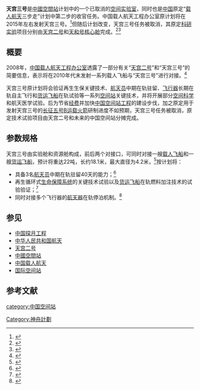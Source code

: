 {{Infobox space station|station=天宫三号空间实验室|station_image=Tiangong 2 space laboratory model.jpg|station_image_size=|station_image_caption=|extra_image=|extra_image_size=|extra_image_caption=|sign=|crew=3|status=计划已取消<ref name=china201711 />|mass={{convert|22000|kg}}|length={{convert|18.1|m|ft|sp=us}}|diameter={{convert|4.2|m|ft|sp=us}}|volume=|pressure=|perigee=|apogee=|inclination=|altitude=|speed=|period=|orbits_day=|distance=|as_of=|stats_ref=|发射日期=2015年（原计划）|carrier_rocket=[[长征五号B运载火箭|长征五号B]]（原定）|launch_pad=[[中国文昌航天发射场|中国文昌航天发射场]] LC-101<br />{{坐标|19.614691|N|110.951004|E}}（原定）}}

'''天宫三号'''是[[中國空間站|中國空間站]]计划中的一个已取消的[[空间实验室|空间实验室]]，同时也是[[中华人民共和国|中国]]原定“[[载人航天|载人航天]]三步走”计划中第二步的收官任务。中国载人航天工程办公室原计划将在2015年左右发射天宫三号。<ref name="sdc20110307">{{cite news|last=David|first=Leonard|title=China Details Ambitious Space Station Goals|url=http://www.space.com/11048-china-space-station-plans-details.html|access-date=2011-03-09|newspaper=Space.com|date=2011-03-11|quote=China is ready to carry out a multiphase construction program that leads to the large space station around 2020. As a prelude to building that facility, China is set to loft the Tiangong-1 module this year as a platform to help master key rendezvous and docking technologies.|archive-date=2016-03-20|archive-url=https://web.archive.org/web/20160320030556/http://www.space.com/11048-china-space-station-plans-details.html|dead-url=no}}</ref>但随后计划改变，天宫三号任务被取消，其原定[[科学实验|科研实验]]项目分别由[[天宫二号|天宫二号]]和[[天和号核心舱|天和号核心舱]]完成。<ref>{{cite web|title=脚踏实地，仰望星空—访中国载人航天工程总设计师周建平|url=http://www.cmse.gov.cn/art/2016/4/28/art_18_27619.html|publisher=Chinese Government|access-date=2017-04-22|archive-date=2019-10-09|archive-url=https://web.archive.org/web/20191009120137/http://www.cmse.gov.cn/art/2016/4/28/art_18_27619.html|dead-url=no}}</ref><ref name="china201711">{{cite web|url=http://www.china.com.cn/news/2017-11/22/content_41929256.htm|date=2017-11-22|title="天宫二号"总设计师：不再有天宫三号 五年后建成空间站|quote=“天宫二号”后，不再开发“天宫三号”，中国将直接进入空间站时代，空间站预计2022年建成|access-date=2021-04-30|archive-date=2021-04-30|archive-url=https://web.archive.org/web/20210430111214/http://www.china.com.cn/news/2017-11/22/content_41929256.htm|dead-url=no}}</ref>

== 概要 ==
2008年，[[中國載人航天工程辦公室|中国载人航天工程办公室]]透露了一部分有关“[[天宫二号|天宫二号]]”和“天宫三号”的简要信息，表示将在2010年代末发射一系列载人飞船与“天宫三号”进行对接。<ref>{{cite web|title=future plan of space laboratory system (in Chinese)|url=http://www.cmse.gov.cn/cha_xtzc/show.php?itemid=120|date=2008-09-29|dead-url=yes|archive-url=https://archive.is/20080928025107/http://www.cmse.gov.cn/cha_xtzc/show.php?itemid=120|archive-date=2008-09-28|access-date=2021-02-19}}</ref>

天宫三号原计划将会验证再生生保关键技术、[[航天员|航天员]]中期在轨驻留、[[航天器|飞行器]]长期在轨自主飞行和[[貨運飛船|货运飞船]]在轨试验等一系列[[空间站|空间站]]关键技术，并将开展部分[[空间科学|空间科学]]和航天医学试验。后为节省[[經費|经费]]并加快[[中国空间站工程|中国空间站工程]]的建设步伐，加之原定用于发射天宫三号的[[长征五号B运载火箭|长征五号B运载火箭]]研制进度不如预期，天宫三号任务被取消，原定技术试验项目由天宫二号和未来的中国空间站分摊完成。

== 参数规格 ==
天宫三号由实验舱和资源舱构成，前后两个对接口，可同时对接一艘[[载人飞船|载人飞船]]和一艘[[貨運飛船|货运飞船]]，预计将重达22吨，长约18.1米，最大直径为4.2米，<ref>{{Cite web |title=我国空间站冷知识，在天和之前曾想发射天宫三号，为何最终取消？_核心_试验_飞船 |url=https://www.sohu.com/a/518147900_120399893 |website=www.sohu.com |language=en |access-date=2022-06-18}}</ref>按计划将：

* 具备3名[[航天员|航天员]]中期在轨驻留40天的能力；<ref name="sdc201103072">{{cite news|last=David|first=Leonard|title=China Details Ambitious Space Station Goals|url=http://www.space.com/11048-china-space-station-plans-details.html|access-date=2011-03-09|newspaper=Space.com|date=2011-03-11|quote=China is ready to carry out a multiphase construction program that leads to the large space station around 2020. As a prelude to building that facility, China is set to loft the Tiangong-1 module this year as a platform to help master key rendezvous and docking technologies.|archive-date=2016-03-20|archive-url=https://web.archive.org/web/20160320030556/http://www.space.com/11048-china-space-station-plans-details.html|dead-url=no}}</ref>
* 再生循环式[[生命保障系统|生命保障系统]]的关键技术试验以及[[貨運飛船|货运飞船]]在轨燃料加注技术的试验验证；<ref name="sdc201103073">{{cite news|last=David|first=Leonard|title=China Details Ambitious Space Station Goals|url=http://www.space.com/11048-china-space-station-plans-details.html|access-date=2011-03-09|newspaper=Space.com|date=2011-03-11|quote=China is ready to carry out a multiphase construction program that leads to the large space station around 2020. As a prelude to building that facility, China is set to loft the Tiangong-1 module this year as a platform to help master key rendezvous and docking technologies.|archive-date=2016-03-20|archive-url=https://web.archive.org/web/20160320030556/http://www.space.com/11048-china-space-station-plans-details.html|dead-url=no}}</ref>
* 同时对接多个飞行器的[[航天器|航天器]]在轨停泊机制。<ref name="ukg20110426">{{cite news|title=China unveils rival to International Space Station|url=https://www.theguardian.com/world/2011/apr/26/china-space-station-tiangong|access-date=2011-04-27|newspaper=[[The_Guardian|The Guardian]]|date=2011-04-26|quote=China often chooses poetic names for its space projects, such as Chang'e – after the moon goddess – for its lunar probes; its rocket series, however, is named Long March, in tribute to communist history. The space station project is currently referred to as Tiangong, or "heavenly palace".|location=London|first1=Tania|last1=Branigan|first2=Ian|last2=Sample|archive-date=2020-02-23|archive-url=https://web.archive.org/web/20200223092533/https://www.theguardian.com/world/2011/apr/26/china-space-station-tiangong|dead-url=no}}</ref>

== 参见 ==

* [[中国探月工程|中国探月工程]]
* [[中华人民共和国航天|中华人民共和国航天]]
* [[天宫二号|天宫二号]]
* [[中國空間站|中國空間站]]
* [[中国载人航天工程|中国载人航天]]
* [[国际空间站|国际空间站]]

== 参考文献 ==
{{Reflist}}

{{Portal|航天|中华人民共和国}}
{{中国载人航天工程}}
{{空間站}}
{{中国航天}}
{{航天}}

[[category:中国空间站|category:中国空间站]]
[[Category:神舟計劃|Category:神舟計劃]]